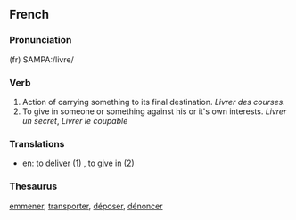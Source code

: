 ==French==
===Pronunciation===
(fr) SAMPA:/livre/
===Verb===
# Action of carrying something to its final destination. ''Livrer des courses.''
# To give in someone or something against his or it's own interests. ''Livrer un secret'', ''Livrer le coupable''

===Translations===
*en: to [[deliver]] (1) , to [[give]] in (2)
===Thesaurus===
[[emmener]], [[transporter]], [[déposer]], [[dénoncer]]